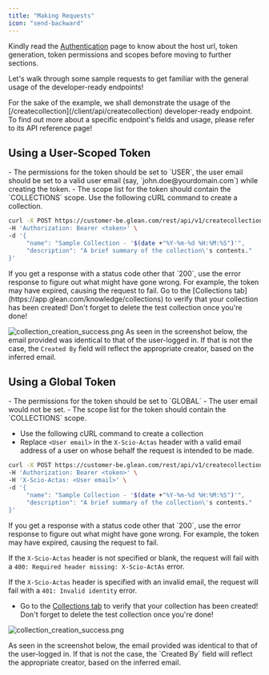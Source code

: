 ```yaml
---
title: "Making Requests"
icon: "send-backward"
---
```


Kindly read the [Authentication](/client/authentication) page to know about the host url, token generation, token permissions and scopes before moving to further sections.

Let's walk through some sample requests to get familiar with the general usage of the developer-ready endpoints!

<Note>
For the sake of the example, we shall demonstrate the usage of the [/createcollection](/client/api/createcollection) developer-ready endpoint.
To find out more about a specific endpoint's fields and usage, please refer to its API reference page!
</Note>

## Using a User-Scoped Token

<Steps>
<Step title="Ensuring accurate token information">
- The permissions for the token should be set to `USER`, the user email should be set to a valid user email (say, `john.doe@yourdomain.com`) while creating the token.
- The scope list for the token should contain the `COLLECTIONS` scope.
</Step>

<Step title="Making the request">
Use the following cURL command to create a collection.

```bash
curl -X POST https://customer-be.glean.com/rest/api/v1/createcollection \
-H 'Authorization: Bearer <token>' \
-d '{
     "name": "Sample Collection - '$(date +"%Y-%m-%d %H:%M:%S")'",
     "description": "A brief summary of the collection\'s contents."
}'
```

<Warning>
If you get a response with a status code other that `200`, use the error response to figure out what might have gone wrong. For example, the token may have expired, causing the request to fail.
</Warning>
</Step>

<Step title="Verifying the collection">
Go to the [Collections tab](https://app.glean.com/knowledge/collections) to verify that your collection has been created! Don't forget to delete the test collection once you're done!

![collection_creation_success.png](https://user-images.githubusercontent.com/109058340/233598765-7982662c-e4cf-4727-ae06-92fc1b041ab4.png)
<Tip>
As seen in the screenshot below, the email provided was identical to that of the user-logged in. If that is not the case, the `Created By` field will reflect the appropriate creator, based on the inferred email.
</Tip>
</Step>
</Steps>

## Using a Global Token

<Steps>
<Step title="Ensuring accurate token information">
- The permissions for the token should be set to `GLOBAL`
- The user email would not be set.
- The scope list for the token should contain the `COLLECTIONS` scope.
</Step>

<Step title="Making the request">

- Use the following cURL command to create a collection
- Replace `<User email>` in the `X-Scio-Actas` header with a valid email address of a user on whose behalf the request is intended to be made.

```bash cURL
curl -X POST https://customer-be.glean.com/rest/api/v1/createcollection \
-H 'Authorization: Bearer <token>' \
-H 'X-Scio-Actas: <User email>' \
-d '{
     "name": "Sample Collection - '$(date +"%Y-%m-%d %H:%M:%S")'",
     "description": "A brief summary of the collection\'s contents."
}'
```

<Warning>
If you get a response with a status code other that `200`, use the error response to figure out what might have gone wrong. For example, the token may have expired, causing the request to fail.

If the `X-Scio-Actas` header is not specified or blank, the request will fail with a `400: Required header missing: X-Scio-ActAs` error.

If the `X-Scio-Actas` header is specified with an invalid email, the request will fail with a `401: Invalid identity` error.
</Warning>
</Step>

<Step title="Verifying the collection">

- Go to the [Collections tab](https://app.glean.com/knowledge/collections) to verify that your collection has been created! Don't forget to delete the test collection once you're done!

![collection_creation_success.png](https://user-images.githubusercontent.com/109058340/233598765-7982662c-e4cf-4727-ae06-92fc1b041ab4.png)


<Tip>
As seen in the screenshot below, the email provided was identical to that of the user-logged in. If that is not the case, the `Created By` field will reflect the appropriate creator, based on the inferred email.
</Tip>
</Step>
</Steps>
